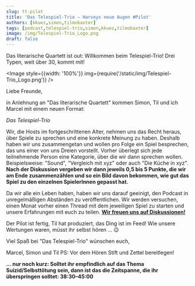 ```yaml
---
slug: tt-pilot
title: 'Das Telespiel-Trio – Harveys neue Augen #Pilot'
authors: [kkuez,simon,tilmobaxter]
tags: [podcast,telespiel-trio,simon,kkuez,tilmobaxter]
image: /img/Telespiel-Trio_Logo.png
draft: false
---
```



Das literarische Quartett ist out: Willkommen beim Telespiel-Trio!
Drei Typen, weit über 30, kommt  mit!

<Image style={{width: '100%'}} img={require('/static/img/Telespiel-Trio_Logo.png')} />

<!--truncate-->

Liebe Freunde,

in Anlehnung an "Das literarische Quartett" kommen Simon, Til und ich Marcel mit einem neuen Format:

*Das Telespiel-Trio*

Wir, die Hosts im fortgeschrittenen Alter, nehmen uns das Recht heraus, über Spiele zu sprechen und eine konkrete Meinung zu haben. Deshalb haben wir uns zusammengetan und wollen pro Folge ein Spiel besprechen, das uns einer von uns Dreien vorstellt.
Vorher überlegt sich jede teilnehmende Person eine Kategorie, über die wir dann sprechen wollen. Beispielsweise: "Sound", "Vergleich mit xyz" oder auch "Die Küche in xyz". **Nach der Diskussion vergeben wir dann jeweils 0,5 bis 5 Punkte, die wir am Ende zusammenzählen und so ein Bild davon bekommen, wie gut das Spiel zu den einzelnen SpielerInnen gepasst hat.**

Da wir alle ein Leben haben, haben wir uns darauf geeinigt, den Podcast in unregelmäßigen Abständen zu veröffentlichen. Wir werden versuchen, einen Monat vorher einen Thread mit dem jeweiligen Spiel zu starten und unsere Erfahrungen mit euch zu teilen. **[Wir freuen uns auf Diskussionen!](https://community.wasted.de/t/das-telespiel-trio-harveys-neue-augen-pilot/2657)**

Der Pilot ist fertig, Til hat produziert, das Ding ist im Feed!
Wie unsere Wertungen waren, müsst ihr selbst hören … 😉

Viel Spaß bei "Das Telespiel-Trio" wünschen euch,

Marcel, Simon und Til
PS: Vor dem Hören Stift und Zettel bereitlegen!

**… nur noch kurz: Solltet ihr empfindlich auf das Thema Suizid/Selbsttötung sein, dann ist das die Zeitspanne, die ihr überspringen solltet: 38:30–45:00**

<ReactPlayer
    width="100%"
    height="50px"
    controls
    url='https://m10z.picnotes.de/DasTelespielTrio/TelespielTrio_pilot.mp3'
/>
